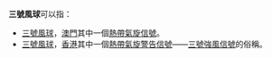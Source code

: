 '''三號風球'''可以指：
* [[三號風球_(澳門)|三號風球]]，[[澳門|澳門]]其中一個[[熱帶氣旋信號|熱帶氣旋信號]]。
* [[三號風球_(香港)|三號風球]]，[[香港|香港]]其中一個[[熱帶氣旋警告信號_(香港)|熱帶氣旋警告信號]]——[[三號強風信號|三號強風信號]]的俗稱。

{{消歧义|Cat=组织机构消歧义}}